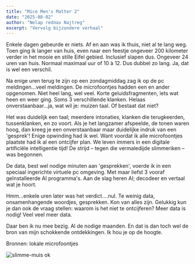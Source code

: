 ```yaml
---
title: "Mice Men's Matter 2"
date: "2025-08-02"
author: "Nelap rednav Najtreg"
excerpt: "Vervolg bijzondere verhaal"
---
```


Enkele dagen gebeurde er niets. Af en aan was ik thuis, niet al te lang weg.
Toen ging ik langer van huis, even naar een feestje ongeveer 200 kilometer verder in het mooie en stille Eifel gebied. Inclusief slapen dus. Ongeveer 24 uren van huis. Normaal maximaal uur of 10 à 12. Dus dubbel zo lang. Ja, dat is wel een verschil.

Na enige uren terug te zijn op een zondagmiddag zag ik op de pc meldingen...veel meldingen. De microfoontjes hadden een en ander opgenomen. Niet heel lang, wel veel.
Korte geluidsfragmenten, iets wat heen en weer ging. Soms 3 verschillende klanken.
Helaas onverstaanbaar...ja, wat wil je: muizen taal. Of bestaat dat niet?

Het was duidelijk een taal; meerdere intonaties, klanken die terugkeerden, tussenklanken, en zo voort. Als je het langzamer afspeelde, de tonen waren hoog, dan kreeg je een onverstaanbaar maar duidelijke indruk van een 'gesprek'!
Enige opwinding had ik wel. Want voordat ik alle microfoontjes plaatste had ik al een ontcijfer plan. We leven immers in een digitale artificiële intelligentie tijd!
De strijd – tegen die vermaledijde slimmeriken – was begonnen.

De data, best wel nodige minuten aan 'gesprekken', voerde ik in een speciaal ingerichte virtuele pc omgeving. Met maar liefst 3 vooraf geïnstalleerde AI programma's.
Aan de slag heren AI; decodeer en vertaal wat je hoort.

Hmm...enkele uren later was het verdict....nul.
Te weinig data, onsamenhangende woordjes, gesprekken. Kon van alles zijn.
Gelukkig kun je dan ook de vraag stellen: waarom is het niet te ontcijferen?
Meer data is nodig! Veel veel meer data.

Daar ben ik nu mee bezig. Al de nodige maanden. En dat is dan toch wel de bron van mijn schokkende ontdekkingen. Ik hou je op de hoogte.

Bronnen: lokale microfoontjes

![slimme-muis](/1muis-smart1.jpg)
 ok

